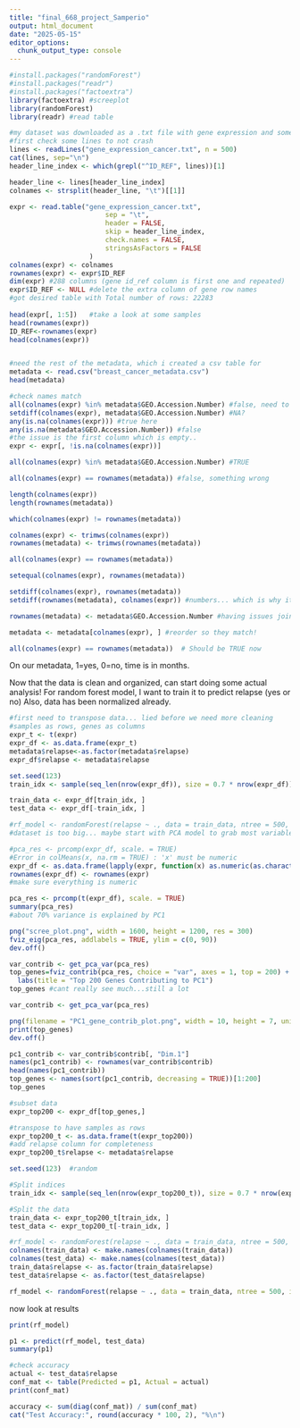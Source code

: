 ```yaml
---
title: "final_668_project_Samperio"
output: html_document
date: "2025-05-15"
editor_options: 
  chunk_output_type: console
---
```


```r
#install.packages("randomForest")
#install.packages("readr")
#install.packages("factoextra")  
library(factoextra) #screeplot
library(randomForest)
library(readr) #read table
```

```r
#my dataset was downloaded as a .txt file with gene expression and some metdata in it
#first check some lines to not crash 
lines <- readLines("gene_expression_cancer.txt", n = 500)
cat(lines, sep="\n")
header_line_index <- which(grepl("^ID_REF", lines))[1]

header_line <- lines[header_line_index]
colnames <- strsplit(header_line, "\t")[[1]]

expr <- read.table("gene_expression_cancer.txt", 
                        sep = "\t", 
                        header = FALSE, 
                        skip = header_line_index,
                        check.names = FALSE, 
                        stringsAsFactors = FALSE
                    )
colnames(expr) <- colnames
rownames(expr) <- expr$ID_REF
dim(expr) #288 columns (gene id_ref column is first one and repeated)
expr$ID_REF <- NULL #delete the extra column of gene row names
#got desired table with Total number of rows: 22283
         
head(expr[, 1:5])   #take a look at some samples
head(rownames(expr))
ID_REF<-rownames(expr)
head(colnames(expr))


#need the rest of the metadata, which i created a csv table for
metadata <- read.csv("breast_cancer_metadata.csv")
head(metadata)
```

```r
#check names match
all(colnames(expr) %in% metadata$GEO.Accession.Number) #false, need to troubleshoot
setdiff(colnames(expr), metadata$GEO.Accession.Number) #NA?
any(is.na(colnames(expr))) #true here
any(is.na(metadata$GEO.Accession.Number)) #false
#the issue is the first column which is empty..
expr <- expr[, !is.na(colnames(expr))]

all(colnames(expr) %in% metadata$GEO.Accession.Number) #TRUE

all(colnames(expr) == rownames(metadata)) #false, something wrong

length(colnames(expr))
length(rownames(metadata))

which(colnames(expr) != rownames(metadata))

colnames(expr) <- trimws(colnames(expr))
rownames(metadata) <- trimws(rownames(metadata))

all(colnames(expr) == rownames(metadata))

setequal(colnames(expr), rownames(metadata))

setdiff(colnames(expr), rownames(metadata)) 
setdiff(rownames(metadata), colnames(expr)) #numbers... which is why it was not working

rownames(metadata) <- metadata$GEO.Accession.Number #having issues joining so will set rownames to accession numbers

metadata <- metadata[colnames(expr), ] #reorder so they match!

all(colnames(expr) == rownames(metadata))  # Should be TRUE now

```
On our metadata, 1=yes, 0=no, time is in months.

Now that the data is clean and organized, can start doing some actual analysis!
For random forest model, I want to train it to predict relapse (yes or no)
Also, data has been normalized already.
```r
#first need to transpose data... lied before we need more cleaning
#samples as rows, genes as columns
expr_t <- t(expr)
expr_df <- as.data.frame(expr_t)
metadata$relapse<-as.factor(metadata$relapse)
expr_df$relapse <- metadata$relapse

set.seed(123)
train_idx <- sample(seq_len(nrow(expr_df)), size = 0.7 * nrow(expr_df))

train_data <- expr_df[train_idx, ]
test_data <- expr_df[-train_idx, ]

#rf_model <- randomForest(relapse ~ ., data = train_data, ntree = 500, importance = TRUE)
#dataset is too big... maybe start with PCA model to grab most variable components.
```

```r
#pca_res <- prcomp(expr_df, scale. = TRUE)
#Error in colMeans(x, na.rm = TRUE) : 'x' must be numeric
expr_df <- as.data.frame(lapply(expr, function(x) as.numeric(as.character(x))))
rownames(expr_df) <- rownames(expr)
#make sure everything is numeric

pca_res <- prcomp(t(expr_df), scale. = TRUE)
summary(pca_res)
#about 70% variance is explained by PC1

png("scree_plot.png", width = 1600, height = 1200, res = 300)
fviz_eig(pca_res, addlabels = TRUE, ylim = c(0, 90))
dev.off()

var_contrib <- get_pca_var(pca_res)
top_genes=fviz_contrib(pca_res, choice = "var", axes = 1, top = 200) +
  labs(title = "Top 200 Genes Contributing to PC1")
top_genes #cant really see much...still a lot

var_contrib <- get_pca_var(pca_res)

png(filename = "PC1_gene_contrib_plot.png", width = 10, height = 7, units = "in", res = 300)
print(top_genes)
dev.off()

pc1_contrib <- var_contrib$contrib[, "Dim.1"]
names(pc1_contrib) <- rownames(var_contrib$contrib)
head(names(pc1_contrib))
top_genes <- names(sort(pc1_contrib, decreasing = TRUE))[1:200]
top_genes


```

```r
#subset data
expr_top200 <- expr_df[top_genes,]

#transpose to have samples as rows
expr_top200_t <- as.data.frame(t(expr_top200))
#add relapse column for completeness
expr_top200_t$relapse <- metadata$relapse

set.seed(123)  #random

#Split indices
train_idx <- sample(seq_len(nrow(expr_top200_t)), size = 0.7 * nrow(expr_top200_t))

#Split the data
train_data <- expr_top200_t[train_idx, ]
test_data <- expr_top200_t[-train_idx, ]

#rf_model <- randomForest(relapse ~ ., data = train_data, ntree = 500, importance = TRUE) #error in eval(predvars,data,env): objetc '207187_at' not found
colnames(train_data) <- make.names(colnames(train_data))
colnames(test_data) <- make.names(colnames(test_data))
train_data$relapse <- as.factor(train_data$relapse)
test_data$relapse <- as.factor(test_data$relapse)

rf_model <- randomForest(relapse ~ ., data = train_data, ntree = 500, importance = TRUE) #IT WORKEEEDD! built 500 trees

```

now look at results
```r
print(rf_model)

p1 <- predict(rf_model, test_data)
summary(p1)

#check accuracy
actual <- test_data$relapse
conf_mat <- table(Predicted = p1, Actual = actual)
print(conf_mat)

accuracy <- sum(diag(conf_mat)) / sum(conf_mat)
cat("Test Accuracy:", round(accuracy * 100, 2), "%\n")

```
